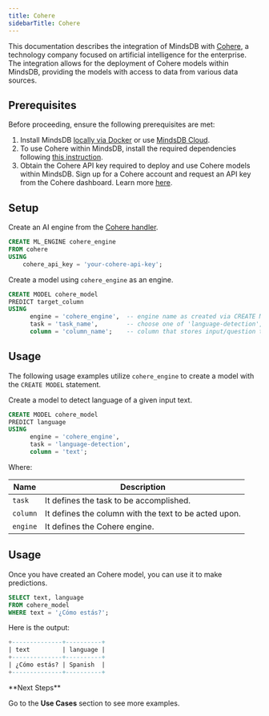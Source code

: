 ```yaml
---
title: Cohere
sidebarTitle: Cohere
---
```


This documentation describes the integration of MindsDB with [Cohere](https://cohere.com/), a technology company focused on artificial intelligence for the enterprise.
The integration allows for the deployment of Cohere models within MindsDB, providing the models with access to data from various data sources.

## Prerequisites

Before proceeding, ensure the following prerequisites are met:

1. Install MindsDB [locally via Docker](https://docs.mindsdb.com/setup/self-hosted/docker) or use [MindsDB Cloud](https://cloud.mindsdb.com/).
2. To use Cohere within MindsDB, install the required dependencies following [this instruction](/setup/self-hosted/docker#install-dependencies).
3. Obtain the Cohere API key required to deploy and use Cohere models within MindsDB. Sign up for a Cohere account and request an API key from the Cohere dashboard. Learn more [here](https://cohere.com/pricing).

## Setup

Create an AI engine from the [Cohere handler](https://github.com/mindsdb/mindsdb/tree/staging/mindsdb/integrations/handlers/cohere_handler).

```sql
CREATE ML_ENGINE cohere_engine
FROM cohere
USING
    cohere_api_key = 'your-cohere-api-key';
```

Create a model using `cohere_engine` as an engine.

```sql
CREATE MODEL cohere_model
PREDICT target_column
USING
      engine = 'cohere_engine',  -- engine name as created via CREATE ML_ENGINE
      task = 'task_name',        -- choose one of 'language-detection', 'text-summarization', 'text-generation'
      column = 'column_name';    -- column that stores input/question to the model
```

## Usage

The following usage examples utilize `cohere_engine` to create a model with the `CREATE MODEL` statement.

Create a model to detect language of a given input text.

```sql
CREATE MODEL cohere_model
PREDICT language
USING
      engine = 'cohere_engine',
      task = 'language-detection',
      column = 'text';
```

Where:

| Name              | Description                                                            |
|-------------------|------------------------------------------------------------------------|
| `task`            | It defines the task to be accomplished.                                |
| `column`          | It defines the column with the text to be acted upon.                  |
| `engine`          | It defines the Cohere engine.                                          |

## Usage

Once you have created an Cohere model, you can use it to make predictions.

```sql
SELECT text, language
FROM cohere_model
WHERE text = '¿Cómo estás?';
```

Here is the output:

```sql
+--------------+----------+
| text         | language |
+--------------+----------+
| ¿Cómo estás? | Spanish  |
+--------------+----------+
```

<Tip>
**Next Steps**

Go to the **Use Cases** section to see more examples.
</Tip>
